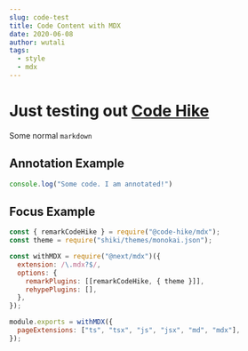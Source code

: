 ```yaml
---
slug: code-test
title: Code Content with MDX
date: 2020-06-08
author: wutali
tags:
  - style
  - mdx
---
```


# Just testing out [Code Hike](https://codehike.org/)

Some normal `markdown`

## Annotation Example
```js index.js box=1[25:39]
console.log("Some code. I am annotated!")
```

## Focus Example
```js next.config.js focus=1:2,7
const { remarkCodeHike } = require("@code-hike/mdx");
const theme = require("shiki/themes/monokai.json");

const withMDX = require("@next/mdx")({
  extension: /\.mdx?$/,
  options: {
    remarkPlugins: [[remarkCodeHike, { theme }]],
    rehypePlugins: [],
  },
});

module.exports = withMDX({
  pageExtensions: ["ts", "tsx", "js", "jsx", "md", "mdx"],
});
```

[//]: # (<CH.Section>)

[//]: # ()
[//]: # (## Code Links Example)

[//]: # ()
[//]: # (We are looking at the [console.log]&#40;focus://console.js#2&#41; function today)

[//]: # ()
[//]: # (<CH.Code>)

[//]: # (```js console.js)

[//]: # (console.table&#40;["Hello", "World"]&#41;)

[//]: # (console.log&#40;"Hello World"&#41;)

[//]: # (```)

[//]: # (</CH.Code>)

[//]: # ()
[//]: # (</CH.Section>)
